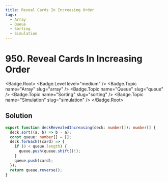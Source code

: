 ```yaml
---
title: Reveal Cards In Increasing Order
tags:
  - Array
  - Queue
  - Sorting
  - Simulation
---
```


# 950. Reveal Cards In Increasing Order

<Badge.Root>
  <Badge.Level level="medium" />
  <Badge.Topic name="Array" slug="array" />
  <Badge.Topic name="Queue" slug="queue" />
  <Badge.Topic name="Sorting" slug="sorting" />
  <Badge.Topic name="Simulation" slug="simulation" />
</Badge.Root>

## Solution

```typescript filename="solution.ts" copy
export function deckRevealedIncreasing(deck: number[]): number[] {
  deck.sort((a, b) => b - a);
  const queue: number[] = [];
  deck.forEach((card) => {
    if (0 < queue.length) {
      queue.push(queue.shift()!);
    }
    queue.push(card);
  });
  return queue.reverse();
}
```

<ProblemLink
  codingSite="leetcode"
  href="https://leetcode.com/problems/reveal-cards-in-increasing-order"
  title="Reveal Cards In Increasing Order"
/>

